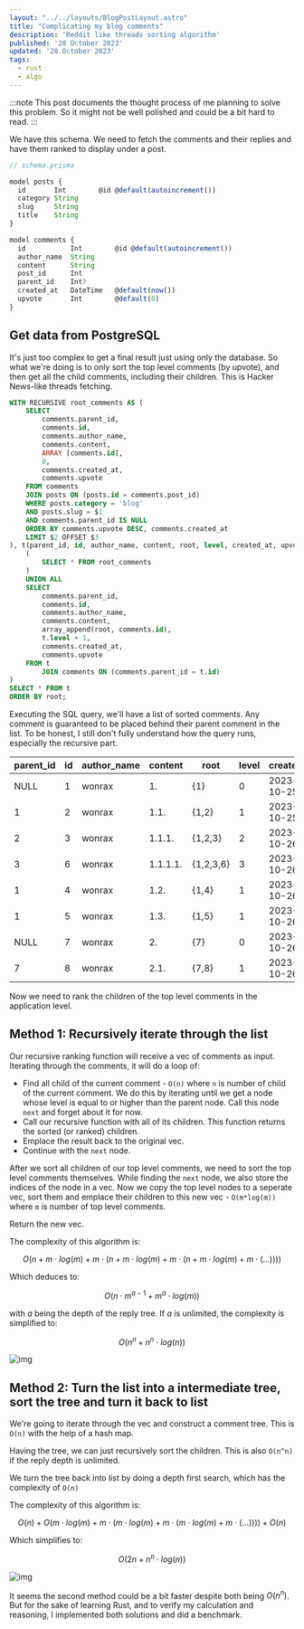 ```yaml
---
layout: "../../layouts/BlogPostLayout.astro"
title: "Complicating my blog comments"
description: 'Reddit like threads sorting algorithm'
published: '28 October 2023'
updated: '28 October 2023'
tags:
  - rust
  - algo
---
```


:::note
This post documents the thought process of me planning to solve this problem.
So it might not be well polished and could be a bit hard to read.
:::

We have this schema. We need to fetch the comments and their replies and have them ranked to display under a post.

```js showLineNumbers
// schema.prisma

model posts {
  id       Int        @id @default(autoincrement())
  category String
  slug     String
  title    String
}

model comments {
  id           Int        @id @default(autoincrement())
  author_name  String
  content      String
  post_id      Int
  parent_id    Int?
  created_at   DateTime   @default(now())
  upvote       Int        @default(0)
}
```

## Get data from PostgreSQL

It's just too complex to get a final result just using only the database. So what we're doing is to only sort the top level comments (by upvote), and then get all the child comments, including their children. This is Hacker News-like threads fetching.

```sql showLineNumbers
WITH RECURSIVE root_comments AS (
    SELECT
        comments.parent_id,
        comments.id,
        comments.author_name,
        comments.content,
        ARRAY [comments.id],
        0,
        comments.created_at,
        comments.upvote
    FROM comments
    JOIN posts ON (posts.id = comments.post_id)
    WHERE posts.category = 'blog'
    AND posts.slug = $1
    AND comments.parent_id IS NULL
    ORDER BY comments.upvote DESC, comments.created_at
    LIMIT $2 OFFSET $3
), t(parent_id, id, author_name, content, root, level, created_at, upvote) AS (
    (
        SELECT * FROM root_comments
    )
    UNION ALL
    SELECT
        comments.parent_id,
        comments.id,
        comments.author_name,
        comments.content,
        array_append(root, comments.id),
        t.level + 1,
        comments.created_at,
        comments.upvote
    FROM t
        JOIN comments ON (comments.parent_id = t.id)
)
SELECT * FROM t
ORDER BY root;
```

Executing the SQL query, we'll have a list of sorted comments. Any comment is guaranteed to be placed behind their parent comment in the list. To be honest, I still don't fully understand how the query runs, especially the recursive part.

| parent_id | id | author_name | content  | root        | level | created_at | upvote |
|-----------|----|-------------|----------|-------------|-------|------------|--------|
| NULL      | 1  | wonrax      | 1.       | \{1\}       | 0     | 2023-10-25 | 0      |
| 1         | 2  | wonrax      | 1.1.     | \{1,2\}     | 1     | 2023-10-25 | 0      |
| 2         | 3  | wonrax      | 1.1.1.   | \{1,2,3\}   | 2     | 2023-10-26 | 0      |
| 3         | 6  | wonrax      | 1.1.1.1. | \{1,2,3,6\} | 3     | 2023-10-26 | 0      |
| 1         | 4  | wonrax      | 1.2.     | \{1,4\}     | 1     | 2023-10-26 | 1      |
| 1         | 5  | wonrax      | 1.3.     | \{1,5\}     | 1     | 2023-10-26 | 0      |
| NULL      | 7  | wonrax      | 2.       | \{7\}       | 0     | 2023-10-26 | 0      |
| 7         | 8  | wonrax      | 2.1.     | \{7,8\}     | 1     | 2023-10-26 | 0      |

Now we need to rank the children of the top level comments in the application level.

## Method 1: Recursively iterate through the list

Our recursive ranking function will receive a vec of comments as input. Iterating through the comments, it will do a loop of:

- Find all child of the current comment - `O(n)` where `n` is number of child of the current comment. We do this by iterating until we get a node whose level is equal to or higher than the parent node. Call this node `next` and forget about it for now.
 - Call our recursive function with all of its children. This function returns the sorted (or ranked) children.
 - Emplace the result back to the original vec.
 - Continue with the `next` node.
 
After we sort all children of our top level comments, we need to sort the top level comments themselves. While finding the `next` node, we also store the indices of the node in a vec. Now we copy the top level nodes to a seperate vec, sort them and emplace their children to this new vec - `O(m*log(m))` where `m` is number of top level comments.

Return the new vec.

The complexity of this algorithm is:

$$
O(n + m \cdot log(m) + m \cdot (n + m \cdot log(m) + m \cdot (n + m \cdot log(m) + m \cdot (...))))
$$

Which deduces to:

$$
O(n \cdot m^{a-1} + m^{a} \cdot log(m))
$$

with $a$ being the depth of the reply tree. If $a$ is unlimited, the complexity is simplified to:

$$
O(n^{n} + n^{n} \cdot log(n))
$$

![img](https://external-preview.redd.it/yakdR1JN3jRYma3ouf1WutD8kPRQD2nUlsajfpdsmOc.jpg?width=640&crop=smart&auto=webp&s=d1d91124f66b1a602d5f70296c8f69e77e58c0d9
'#width=320;height=240')

## Method 2: Turn the list into a intermediate tree, sort the tree and turn it back to list

We're going to iterate through the vec and construct a comment tree. This is `O(n)` with the help of a hash map.

Having the tree, we can just recursively sort the children. This is also `O(n^n)` if the reply depth is unlimited.

We turn the tree back into list by doing a depth first search, which has the complexity of `O(n)`

The complexity of this algorithm is:

$$
O(n) + O(m \cdot log(m) + m \cdot (m \cdot log(m) + m \cdot (m \cdot log(m) + m \cdot (...)))) + O(n)
$$

Which simplifies to:

$$
O(2n + n^{n} \cdot log(n))
$$

![img](https://external-preview.redd.it/yakdR1JN3jRYma3ouf1WutD8kPRQD2nUlsajfpdsmOc.jpg?width=640&crop=smart&auto=webp&s=d1d91124f66b1a602d5f70296c8f69e77e58c0d9
'#width=320;height=240')

It seems the second method could be a bit faster despite both being $O(n^n)$.
But for the sake of learning Rust, and to verify my calculation and reasoning,
I implemented both solutions and did a benchmark.
